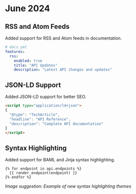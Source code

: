 # June 2024

## RSS and Atom Feeds
Added support for RSS and Atom feeds in documentation.

```yaml
# docs.yml
features:
  rss:
    enabled: true
    title: "API Updates"
    description: "Latest API changes and updates"
```

## JSON-LD Support
Added JSON-LD support for better SEO.

```html
<script type="application/ld+json">
{
  "@type": "TechArticle",
  "headline": "API Reference",
  "description": "Complete API documentation"
}
</script>
```

## Syntax Highlighting
Added support for BAML and Jinja syntax highlighting.

```jinja
{% for endpoint in api.endpoints %}
  {{ render_endpoint(endpoint) }}
{% endfor %}
```

_Image suggestion: Example of new syntax highlighting themes_